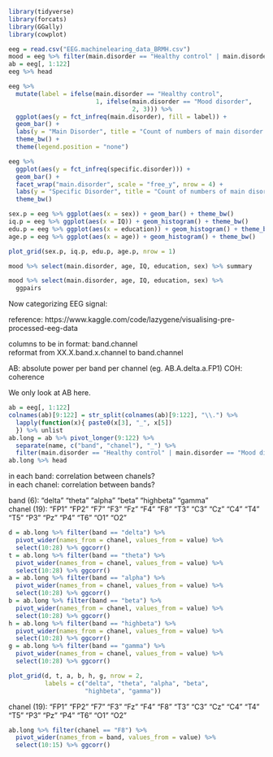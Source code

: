 ```r
library(tidyverse)
library(forcats)
library(GGally)
library(cowplot)
```

```r
eeg = read.csv("EEG.machinelearing_data_BRMH.csv")
mood = eeg %>% filter(main.disorder == "Healthy control" | main.disorder == "Mood disorder")
ab = eeg[, 1:122]
eeg %>% head
```

```r
eeg %>% 
  mutate(label = ifelse(main.disorder == "Healthy control", 
                        1, ifelse(main.disorder == "Mood disorder", 
                                  2, 3))) %>% 
  ggplot(aes(y = fct_infreq(main.disorder), fill = label)) +
  geom_bar() +
  labs(y = "Main Disorder", title = "Count of numbers of main disorder in the dataset") +
  theme_bw() + 
  theme(legend.position = "none")
```


```r
eeg %>% 
  ggplot(aes(y = fct_infreq(specific.disorder))) +
  geom_bar() +
  facet_wrap("main.disorder", scale = "free_y", nrow = 4) +
  labs(y = "Specific Disorder", title = "Count of numbers of main disorder in the dataset") +
  theme_bw()
```

```r
sex.p = eeg %>% ggplot(aes(x = sex)) + geom_bar() + theme_bw()
iq.p = eeg %>% ggplot(aes(x = IQ)) + geom_histogram() + theme_bw()
edu.p = eeg %>% ggplot(aes(x = education)) + geom_histogram() + theme_bw()
age.p = eeg %>% ggplot(aes(x = age)) + geom_histogram() + theme_bw()

plot_grid(sex.p, iq.p, edu.p, age.p, nrow = 1)
```

```r
mood %>% select(main.disorder, age, IQ, education, sex) %>% summary
```

```r
mood %>% select(main.disorder, age, IQ, education, sex) %>% 
  ggpairs
```

Now categorizing EEG signal:

reference: https://www.kaggle.com/code/lazygene/visualising-pre-processed-eeg-data 

columns to be in format: band.channel\
reformat from XX.X.band.x.channel to band.channel

AB: absolute power per band per channel (eg. AB.A.delta.a.FP1)
COH: coherence

We only look at AB here. 


```r
ab = eeg[, 1:122]
colnames(ab)[9:122] = str_split(colnames(ab)[9:122], "\\.") %>% 
  lapply(function(x){ paste0(x[3], "_", x[5])
  }) %>% unlist
ab.long = ab %>% pivot_longer(9:122) %>% 
  separate(name, c("band", "chanel"), "_") %>% 
  filter(main.disorder == "Healthy control" | main.disorder == "Mood disorder")
ab.long %>% head
```

in each band: correlation between chanels?\
in each chanel: correlation between bands?

band (6): "delta" "theta" "alpha" "beta" "highbeta" "gamma" \
chanel (19):  "FP1" "FP2" "F7"  "F3"  "Fz"  "F4"  "F8"  "T3"  "C3"  "Cz" "C4"  "T4"  "T5"  "P3"  "Pz"  "P4"  "T6"  "O1"  "O2"  

```r
d = ab.long %>% filter(band == "delta") %>% 
  pivot_wider(names_from = chanel, values_from = value) %>% 
  select(10:28) %>% ggcorr()
t = ab.long %>% filter(band == "theta") %>% 
  pivot_wider(names_from = chanel, values_from = value) %>% 
  select(10:28) %>% ggcorr()
a = ab.long %>% filter(band == "alpha") %>% 
  pivot_wider(names_from = chanel, values_from = value) %>% 
  select(10:28) %>% ggcorr()
b = ab.long %>% filter(band == "beta") %>% 
  pivot_wider(names_from = chanel, values_from = value) %>% 
  select(10:28) %>% ggcorr()
h = ab.long %>% filter(band == "highbeta") %>% 
  pivot_wider(names_from = chanel, values_from = value) %>% 
  select(10:28) %>% ggcorr()
g = ab.long %>% filter(band == "gamma") %>% 
  pivot_wider(names_from = chanel, values_from = value) %>% 
  select(10:28) %>% ggcorr()

plot_grid(d, t, a, b, h, g, nrow = 2,
          labels = c("delta", "theta", "alpha", "beta", 
                     "highbeta", "gamma"))
```

chanel (19):  "FP1" "FP2" "F7"  "F3"  "Fz"  "F4"  "F8"  "T3"  "C3"  "Cz" "C4"  "T4"  "T5"  "P3"  "Pz"  "P4"  "T6"  "O1"  "O2"  

```r
ab.long %>% filter(chanel == "F8") %>% 
  pivot_wider(names_from = band, values_from = value) %>% 
  select(10:15) %>% ggcorr()
```

